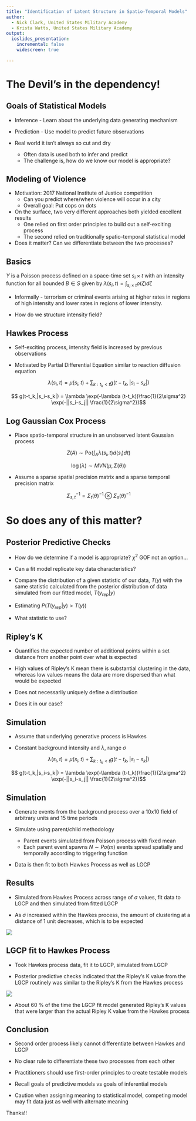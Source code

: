 ```yaml
---
title: "Identification of Latent Structure in Spatio-Temporal Models"
author: 
  - Nick Clark, United States Military Academy
  - Krista Watts, United States Military Academy  
output: 
  ioslides_presentation:
    incremental: false
    widescreen: true
    
---
```


# The Devil's in the dependency!

## Goals of Statistical Models

* Inference - Learn about the underlying data generating mechanism

* Prediction - Use model to predict future observations

* Real world it isn't always so cut and dry
  * Often data is used both to infer and predict
  * The challenge is, how do we know our model is appropriate?

## Modeling of Violence

* Motivation: 2017 National Institute of Justice competition
  * Can you predict where/when violence will occur in a city
  * Overall goal: Put cops on dots

* On the surface, two very different approaches both yielded excellent results
  * One relied on first order principles to build out a self-exciting process
  * The second relied on traditionally spatio-temporal statistical model

* Does it matter? Can we differentiate between the two processes?

## Basics

$Y$ is a Poisson process defined on a space-time set $s_i \times t$ with an intensity function for all bounded $B \in S$ given by $\lambda(s_i,t) =  \int_{s_i \times t} \rho (\zeta) d\zeta$

* Informally - terrorism or criminal events arising at higher rates in regions of high intensity and lower rates in regions of lower intensity. 

* How do we structure intensity field?


## Hawkes Process

* Self-exciting process, intensity field is increased by previous observations

* Motivated by Partial Differential Equation similar to reaction diffusion equation

$$
\lambda(s_i,t) = \mu(s_i,t) + \sum_{k: t_k < t} g(t-t_k, |s_i - s_k|)$$


$$
    g(t-t_k,|s_i-s_k|) = \lambda \exp(-\lambda (t-t_k))\frac{1}{2\sigma^2} \exp(-||s_i-s_j|| \frac{1}{2\sigma^2})$$
    
    

## Log Gaussian Cox Process

* Place spatio-temporal structure in an unobserved latent Gaussian process

$$  Z(A) \sim \mbox{Po}\left(\int_A \lambda(s_i,t) d(s_i) dt\right)$$

$$     \log(\lambda) \sim MVN (\mu,\Sigma(\theta))$$

* Assume a sparse spatial precision matrix and a sparse temporal precision matrix



$$\Sigma_{s,t}^{-1} = \Sigma_t(\theta)^{-1} \otimes \Sigma_{s}(\theta)^{-1}$$


# So does any of this matter?

## Posterior Predictive Checks

* How do we determine if a model is appropriate? $\chi^2$ GOF not an option...

* Can a fit model replicate key data characteristics?

* Compare the distribution of a given statistic of our data, $T(y)$ with the same statistic calculated from the posterior distribution of data simulated from our fitted model, $T(y_{rep}|y)$

* Estimating $P(T(y_{rep}|y)>T(y))$

* What statistic to use?

## Ripley's K

* Quantifies the expected number of additional points within a set distance from another point over what is expected

* High values of Ripley's K mean there is substantial clustering in the data, whereas low values means the data are more dispersed than what would be expected

* Does not necessarily uniquely define a distribution

* Does it in our case?



## Simulation

* Assume that underlying generative process is Hawkes

* Constant background intensity and $\lambda$, range $\sigma$

$$
\lambda(s_i,t) = \mu(s_i,t) + \sum_{k: t_k < t} g(t-t_k, |s_i - s_k|)$$


$$
    g(t-t_k,|s_i-s_k|) = \lambda \exp(-\lambda (t-t_k))\frac{1}{2\sigma^2} \exp(-||s_i-s_j|| \frac{1}{2\sigma^2})$$

## Simulation

* Generate events from the background process over a 10x10 field of arbitrary units and 15 time periods 

* Simulate using parent/child methodology
  * Parent events simulated from Poisson process with fixed mean
  * Each parent event spawns $N\sim Po(m)$ events spread spatially and temporally according to triggering function
  
* Data is then fit to both Hawkes Process as well as LGCP

## Results

* Simulated from Hawkes Process across range of $\sigma$ values, fit data to LGCP and then simulated from fitted LGCP

* As $\sigma$ increased within the Hawkes process, the amount of clustering at a distance of 1 unit decreases, which is to be expected


![](KVals.png)

## LGCP fit to Hawkes Process

* Took Hawkes process data, fit it to LGCP, simulated from LGCP

* Posterior predictive checks indicated that the Ripley's K value from the LGCP routinely was similar to the Ripley's K from the Hawkes process

![](PostPvals.png)

* About 60 \% of the time the LGCP fit model generated Ripley's K values that were larger than the actual Ripley K value from the Hawkes process


## Conclusion

* Second order process likely cannot differentiate between Hawkes and LGCP

* No clear rule to differentiate these two processes from each other

* Practitioners should use first-order principles to create testable models

* Recall goals of predictive models vs goals of inferential models

* Caution when assigning meaning to statistical model, competing model may fit data just as well with alternate meaning

Thanks!!
